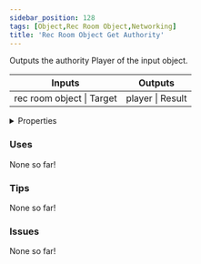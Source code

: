 ```yaml
---
sidebar_position: 128
tags: [Object,Rec Room Object,Networking]
title: 'Rec Room Object Get Authority'
---
```


Outputs the authority Player of the input object.



<IChip uuid="9e51fcdc-87b4-4eee-a7b1-8d6f86a5fa6b"/>

<table><thead><tr><th>Inputs</th><th>Outputs</th></tr></thead><tbody><tr><td>rec room object | Target</td><td>player | Result</td></tr></tbody></table>

<details>
  <summary>Properties</summary>
  <div>
    <div>
    <table>
      <tbody>
        <tr>
          <td>Is beta required?</td>
          <td>No</td>
        </tr>
        <tr>
          <td>Is chip a trolling risk?</td>
          <td>No</td>
        </tr>
        <tr>
          <td>Is chip a role assignment risk?</td>
          <td>No</td>
        </tr>
        <tr>
          <td>Chip UUID</td>
          <td>9e51fcdc-87b4-4eee-a7b1-8d6f86a5fa6b</td>
        </tr>
        <tr>
          <td>Room availability</td>
          <td>Available everywhere</td>
        </tr>
      </tbody>
    </table>
    </div>
  </div>
</details>

### Uses

None so far!

### Tips

None so far!

### Issues

None so far!